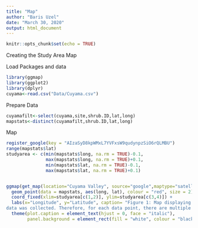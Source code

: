 ```yaml
---
title: "Map"
author: "Baris Uzel"
date: "March 30, 2020"
output: html_document
---
```


```r
knitr::opts_chunk$set(echo = TRUE)
```

Creating the Study Area Map

Load Packages and data
```r
library(ggmap)
library(ggplot2)
library(dplyr)
cuyama<-read.csv("Data/Cuyama.csv")
```
Prepare Data
```r
cuyamafilt<-select(cuyama,site,shrub.ID,lat,long)
mapstats<-distinct(cuyamafilt,shrub.ID,lat,long)
```



Map
```r
register_google(key = "AIzaSyD8kpWMxL7YVFxsW9qudynpzSiO6rQLMBU")
range(mapstats$lat)
studyarea <- c(min(mapstats$long, na.rm = TRUE)-0.1,
               max(mapstats$long, na.rm = TRUE)+0.1,
               min(mapstats$lat, na.rm = TRUE)-0.1,
               max(mapstats$lat, na.rm = TRUE)+0.1)


ggmap(get_map(location="Cuyama Valley", source="google",maptype="satellite",zoom=10)) +
  geom_point(data = mapstats, aes(long, lat), colour = "red", size = 2) +
  coord_fixed(xlim=studyarea[c(1,2)], ylim=studyarea[c(3,4)]) +
  labs(x="Longitude", y="Latitude", caption= "Figure 1: Map displaying study area. Each point on the map represents a location where multiple shrub
data was collected. Therefore, for each data point, there are multiple shrub and microsite recordings.") +
  theme(plot.caption = element_text(hjust = 0, face = "italic"),
        panel.background = element_rect(fill = "white", colour = "black", size = I(0.5), linetype = "solid"))


```

